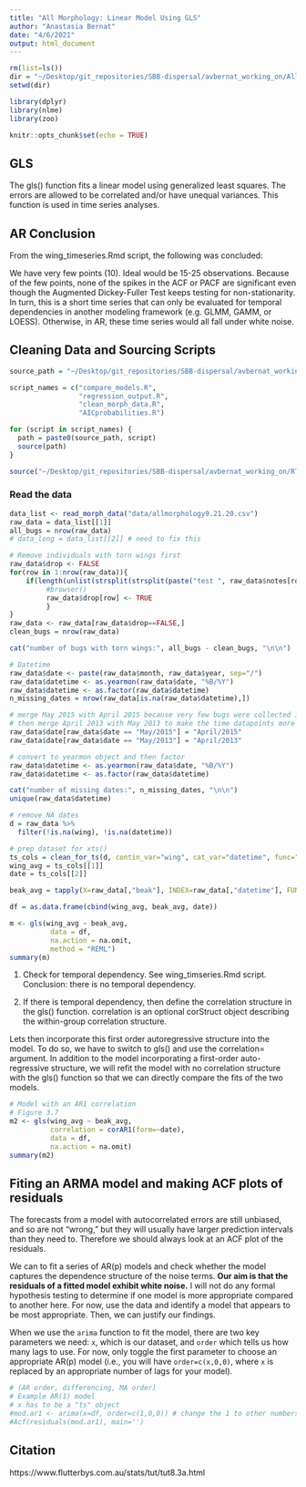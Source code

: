 ```yaml
---
title: "All Morphology: Linear Model Using GLS"
author: "Anastasia Bernat"
date: "4/6/2021"
output: html_document
---
```


```r
rm(list=ls())
dir = "~/Desktop/git_repositories/SBB-dispersal/avbernat_working_on/All_Morphology/stats/"
setwd(dir)

library(dplyr)
library(nlme)
library(zoo)

knitr::opts_chunk$set(echo = TRUE)
```

## GLS

The gls() function fits a linear model using generalized least squares. The errors are allowed to be correlated and/or have unequal variances. This function is used in time series analyses.

## AR Conclusion

From the wing_timeseries.Rmd script, the following was concluded:

We have very few points (10). Ideal would be 15-25 observations. Because of the few points, none of the spikes in the ACF or PACF are significant even though the Augmented Dickey-Fuller Test keeps testing for non-stationarity. In turn, this is a short time series that can only be evaluated for temporal dependencies in another modeling framework (e.g. GLMM, GAMM, or LOESS). Otherwise, in AR, these time series would all fall under white noise.

## Cleaning Data and Sourcing Scripts

```r
source_path = "~/Desktop/git_repositories/SBB-dispersal/avbernat_working_on/Rsrc/"

script_names = c("compare_models.R",
                 "regression_output.R",
                 "clean_morph_data.R",
                 "AICprobabilities.R")

for (script in script_names) { 
  path = paste0(source_path, script)
  source(path) 
}

source("~/Desktop/git_repositories/SBB-dispersal/avbernat_working_on/RTsrc/ts_auxiliary_funs.R")
```

### Read the data

```r
data_list <- read_morph_data("data/allmorphology9.21.20.csv")
raw_data = data_list[[1]]
all_bugs = nrow(raw_data)
# data_long = data_list[[2]] # need to fix this 

# Remove individuals with torn wings first
raw_data$drop <- FALSE
for(row in 1:nrow(raw_data)){
	if(length(unlist(strsplit(strsplit(paste("test ", raw_data$notes[row], " test", sep=""), "torn")[[1]], "wing")))>2){
		 #browser()	
		 raw_data$drop[row] <- TRUE
		 }
}
raw_data <- raw_data[raw_data$drop==FALSE,]
clean_bugs = nrow(raw_data)

cat("number of bugs with torn wings:", all_bugs - clean_bugs, "\n\n")

# Datetime
raw_data$date <- paste(raw_data$month, raw_data$year, sep="/")
raw_data$datetime <- as.yearmon(raw_data$date, "%B/%Y")
raw_data$datetime <- as.factor(raw_data$datetime)
n_missing_dates = nrow(raw_data[is.na(raw_data$datetime),])

# merge May 2015 with April 2015 because very few bugs were collected in May 2015.
# then merge April 2013 with May 2013 to make the time datapoints more evenly distanced
raw_data$date[raw_data$date == "May/2015"] = "April/2015"
raw_data$date[raw_data$date == "May/2013"] = "April/2013"

# convert to yearmon object and then factor
raw_data$datetime <- as.yearmon(raw_data$date, "%B/%Y")
raw_data$datetime <- as.factor(raw_data$datetime)

cat("number of missing dates:", n_missing_dates, "\n\n")
unique(raw_data$datetime)
```

```r
# remove NA dates
d = raw_data %>%
  filter(!is.na(wing), !is.na(datetime))

# prep dataset for xts()
ts_cols = clean_for_ts(d, contin_var="wing", cat_var="datetime", func="mean")
wing_avg = ts_cols[[1]]
date = ts_cols[[2]]

beak_avg = tapply(X=raw_data[,"beak"], INDEX=raw_data[,"datetime"], FUN=mean, na.rm=T)

df = as.data.frame(cbind(wing_avg, beak_avg, date))
```

```r
m <- gls(wing_avg ~ beak_avg, 
          data = df,
          na.action = na.omit,
          method = "REML") 
summary(m)  
```

1) Check for temporal dependency. See wing_timseries.Rmd script. Conclusion: there is no temporal dependency.

2) If there is temporal dependency, then define the correlation structure in the gls() function. correlation is an optional corStruct object describing the within-group correlation structure. 

Lets then incorporate this first order autoregressive structure into the model. To do so, we have to switch to gls() and use the correlation= argument. In addition to the model incorporating a first-order auto-regressive structure, we will refit the model with no correlation structure with the gls() function so that we can directly compare the fits of the two models.

```r
# Model with an AR1 correlation
# Figure 3.7
m2 <- gls(wing_avg ~ beak_avg, 
          correlation = corAR1(form=~date),
          data = df,
          na.action = na.omit)
summary(m2)
```

## Fiting an ARMA model and making ACF plots of residuals

The forecasts from a model with autocorrelated errors are still unbiased, and so are not “wrong,” but they will usually have larger prediction intervals than they need to. Therefore we should always look at an ACF plot of the residuals.

We can to fit a series of AR(p) models and check whether the model captures the dependence structure of the noise terms. **Our aim is that the residuals of a fitted model exhibit white noise.** I will not do any formal hypothesis testing to determine if one model is more appropriate compared to another here. For now, use the data and identify a model that appears to be most appropriate. Then, we can justify our findings.

When we use the `arima` function to fit the model, there are two key parameters we need: `x`, which is our dataset, and `order` which tells us how many lags to use. For now, only toggle the first parameter to choose an appropriate AR(p) model (i.e., you will have `order=c(x,0,0)`, where `x` is replaced by an appropriate number of lags for your model).

```r
# (AR order, differencing, MA order)
# Example AR(1) model
# x has to be a "ts" object
#mod.ar1 <- arima(x=df, order=c(1,0,0)) # change the 1 to other numbers to get it to be white noise 
#Acf(residuals(mod.ar1), main='')
```

## Citation

https://www.flutterbys.com.au/stats/tut/tut8.3a.html







